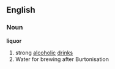 ==English==
===Noun===
'''liquor'''

# strong [[alcoholic]] [[drink]]s
# Water for brewing after Burtonisation
